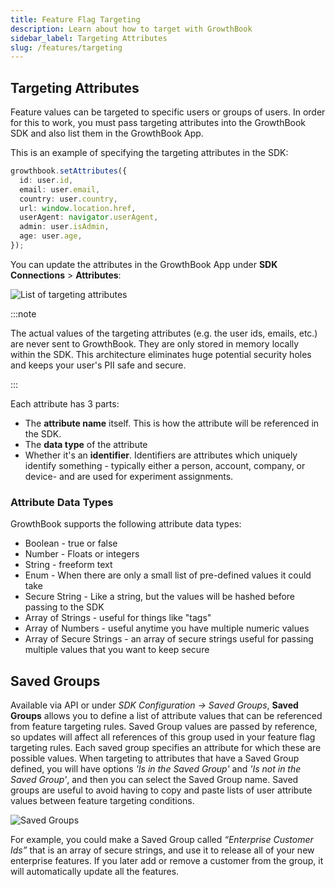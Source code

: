 ```yaml
---
title: Feature Flag Targeting
description: Learn about how to target with GrowthBook
sidebar_label: Targeting Attributes
slug: /features/targeting
---
```


## Targeting Attributes

Feature values can be targeted to specific users or groups of users. In order for this to work, you must pass targeting
attributes into the GrowthBook SDK and also list them in the GrowthBook App.

This is an example of specifying the targeting attributes in the SDK:

```ts
growthbook.setAttributes({
  id: user.id,
  email: user.email,
  country: user.country,
  url: window.location.href,
  userAgent: navigator.userAgent,
  admin: user.isAdmin,
  age: user.age,
});
```

You can update the attributes in the GrowthBook App under **SDK Connections** > **Attributes**:

![List of targeting attributes](/images/edit-targeting-attributes.png)

:::note

The actual values of the targeting attributes (e.g. the user ids, emails, etc.) are never sent to GrowthBook. They are only stored in memory locally within the SDK. This architecture
eliminates huge potential security holes and keeps your user's PII safe and secure.

:::

Each attribute has 3 parts:

- The **attribute name** itself. This is how the attribute will be referenced in the SDK.
- The **data type** of the attribute
- Whether it's an **identifier**. Identifiers are attributes which uniquely identify something - typically either a person, account, company, or device- and are used for experiment assignments.

### Attribute Data Types

GrowthBook supports the following attribute data types:

- Boolean - true or false
- Number - Floats or integers
- String - freeform text
- Enum - When there are only a small list of pre-defined values it could take
- Secure String - Like a string, but the values will be hashed before passing to the SDK
- Array of Strings - useful for things like "tags"
- Array of Numbers - useful anytime you have multiple numeric values
- Array of Secure Strings - an array of secure strings useful for passing multiple values that you want to keep secure

## Saved Groups

Available via API or under _SDK Configuration -> Saved Groups_, **Saved Groups** allows you to define a list of attribute
values that can be referenced from feature targeting rules. Saved Group values are passed by reference, so updates will
affect all references of this group used in your feature flag targeting rules. Each saved group specifies an attribute for
which these are possible values. When targeting to attributes that have a Saved Group defined, you will have options
_'Is in the Saved Group'_ and _'Is not in the Saved Group'_, and then you can select the Saved Group name. Saved groups
are useful to avoid having to copy and paste lists of user attribute values between feature targeting conditions.

![Saved Groups](/images/features/feature-saved-groups.png)

For example, you could make a Saved Group called _“Enterprise Customer Ids”_ that is an array of secure strings, and use
it to release all of your new enterprise features. If you later add or remove a customer from the group, it will
automatically update all the features.
